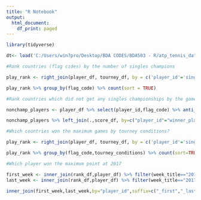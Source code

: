 ---
title: "R Notebook"
output:
  html_document:
    df_print: paged
---

```{r}
library(tidyverse)

dt<- load('C:/Users/win7pro/Desktop/BDA CODES/BDA503 - R/atp_tennis_data_2017.Rdata')
```

```{r}
#Rank countries (flag cıdes) by the number of singles champions

play_rank <- right_join(player_df, tourney_df, by = c('player_id'='singles_winner_player_id'))

play_rank %>% group_by(flag_code) %>% count(sort = TRUE) 

```

```{r}
#Rank countries which did not get any singles championships by the games won when they win the match

nonchamp_players <- player_df %>% select(player_id,flag_code) %>% anti_join(.,play_rank, by="player_id")

nonchamp_players %>% left_join(.,score_df, by=c("player_id"="winner_player_id")) %>% group_by(flag_code) %>% summarise(total_won=sum(winner_games_won,na.rm = TRUE)) %>% arrange(desc(total_won))

```

```{r}
#Which countries won the maximum games by tourney conditions?

play_rank <- right_join(player_df, tourney_df, by = c('player_id'='singles_winner_player_id'))

play_rank %>% group_by(flag_code,tourney_conditions) %>% count(sort=TRUE)

```

```{r}
#Which player won the maximum point at 2017

first_week <- inner_join(rank_df,player_df) %>% filter(week_title=="2017-01-02")
last_week <- inner_join(rank_df,player_df) %>% filter(week_title=="2017-11-20")

inner_join(first_week,last_week,by="player_id",suffix=c("_first","_last")) %>% transmute(first_name_first,last_name_first,flag_code_first,tourneys_played_first,point=ranking_points_last - ranking_points_first) %>% arrange(desc(point))
```

